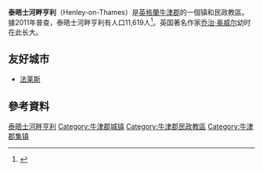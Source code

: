 {{Infobox UK place
|official_name= Henley-on-Thames
|static_image_name = Town Hall, Henley - geograph.org.uk - 36320.jpg
|latitude= 51.536
|longitude= -0.898
|os_grid_reference= SU7682
|label_position= left
|london_distance= {{convert|36|mi}}
|population= 11619
|population_ref= ([[United_Kingdom_Census_2011|2011普查]])
|parish= Henley-on-Thames
|shire_county= [[牛津郡|牛津郡]]
|region= South East England
|country= England
|post_town= Henley-on-Thames
|postcode_district=RG9
|postcode_area=RG
|dial_code= 01491
|website= [http://www.henleytowncouncil.gov.uk/ Henley-on-Thames Town Council]
}}
'''泰晤士河畔亨利'''（Henley-on-Thames）是[[英格蘭|英格蘭]][[牛津郡|牛津郡]]的一個镇和民政教區。據2011年普查，泰晤士河畔亨利有人口11,619人<ref>{{cite web |url=http://www.neighbourhood.statistics.gov.uk/dissemination/LeadKeyFigures.do?a=7&b=11124486&c=Henley&d=16&e=62&g=6459318&i=1001x1003x1032x1004&m=0&r=1&s=1446545413484&enc=1 |title=Area: Henley-on-Thames (Parish): Key Figures for 2011 Census: Key Statistics |work=[[Neighbourhood_Statistics|Neighbourhood Statistics]] |publisher=[[Office_for_National_Statistics|Office for National Statistics]] |accessdate=3 November 2015 |archive-url=https://web.archive.org/web/20160314035155/http://www.neighbourhood.statistics.gov.uk/dissemination/LeadKeyFigures.do?a=7&b=11124486&c=Henley&d=16&e=62&g=6459318&i=1001x1003x1032x1004&m=0&r=1&s=1446545413484&enc=1 |archive-date=2016-03-14 |dead-url=yes }}</ref>。英国著名作家[[乔治·奥威尔|乔治·奥威尔]]幼时在此长大。

==友好城市==
* {{FRA}} [[法莱斯|法莱斯]]

== 參考資料 ==
{{reflist}}

{{DEFAULTSORT:Hanley on Thames}}
[[Category:泰晤士河畔亨利|]]
[[Category:牛津郡城镇|Category:牛津郡城镇]]
[[Category:牛津郡民政教區|Category:牛津郡民政教區]]
[[Category:牛津郡集镇|Category:牛津郡集镇]]